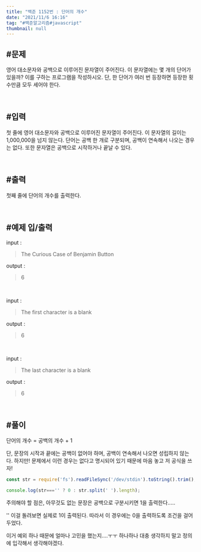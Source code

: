 ```yaml
---
title: "백준 1152번 : 단어의 개수"
date: "2021/11/6 16:16"
tag: "#백준알고리즘#javascript"
thumbnail: null
---
```


## #문제

영어 대소문자와 공백으로 이루어진 문자열이 주어진다. 이 문자열에는 몇 개의 단어가 있을까? 이를 구하는 프로그램을 작성하시오. 단, 한 단어가 여러 번 등장하면 등장한 횟수만큼 모두 세어야 한다.

<br/>

## #입력

첫 줄에 영어 대소문자와 공백으로 이루어진 문자열이 주어진다. 이 문자열의 길이는 1,000,000을 넘지 않는다. 단어는 공백 한 개로 구분되며, 공백이 연속해서 나오는 경우는 없다. 또한 문자열은 공백으로 시작하거나 끝날 수 있다.

<br/>

## #출력

첫째 줄에 단어의 개수를 출력한다.

<br/>

## #예제 입/출력

 input :
> The Curious Case of Benjamin Button

 output :
>  6

<br/>

 input :
> The first character is a blank

 output :
>  6

<br/>

 input :
> The last character is a blank 

 output :
>  6

<br/>

## #풀이

단어의 개수 = 공백의 개수 + 1

단, 문장의 시작과 끝에는 공백이 없어야 하며, 공백이 연속해서 나오면 성립하지 않는다. 하지만! 문제에서 이런 경우는 없다고 명시되어 있기 때문에 마음 놓고 저 공식을 쓰자!

```javascript
const str = require('fs').readFileSync('/dev/stdin').toString().trim();

console.log(str==='' ? 0 : str.split(' ').length);
```

주의해야 할 점은, 아무것도 없는 문장은 공백으로 구분시키면 1을 출력한다.....

'' 이걸 돌려보면 실제로 1이 출력된다. 따라서 이 경우에는 0을 출력하도록 조건을 걸어두었다.

이거 예외 하나 때문에 얼마나 고민을 했는지....ㅜㅜ 하나하나 대충 생각하지 말고 정의에 입각해서 생각해야겠다.